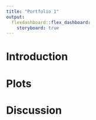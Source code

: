 ```yaml
---
title: "Portfolio 1"
output:  
  flexdashboard::flex_dashboard:
    storyboard: true
---
```


Introduction {data-icon="fa-thin fa-folder-music"}
=================

Plots
=================

Discussion
=================